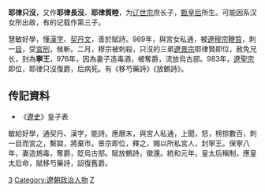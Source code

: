 '''耶律只沒'''，又作'''耶律長沒'''、'''耶律質睦'''，为[[辽世宗|辽世宗]]庶长子，[[甄皇后_(辽世宗)|甄皇后]]所生。可能因系汉女所出故，有的记载作第三子。

慧敏好學，懂[[漢字|漢字]]、[[契丹文|契丹文]]，善於賦詩。969年，與宮女私通，被[[遼穆宗|遼穆宗]][[鞭笞|鞭笞]]，刺一[[目|目]]，受[[宮刑|宮刑]]，候斬。二月，穆宗被刺殺，只沒的三弟[[遼景宗|遼景宗]]耶律賢即位，赦免兄长，封為'''寧王'''，976年，因為妻子造毒酒，被奪爵，流放烏古部。983年，[[遼聖宗|遼聖宗]]即位，耶律只沒復爵，后病死。有《移芍藥詩》《放鶴詩》。    
== 传記資料 ==
*《[[遼史|遼史]]》皇子表

{{DEFAULTSORT:Yelu耶律}}
[[Category:辽世宗皇子|3]]
[[Category:遼朝政治人物|Category:遼朝政治人物]]
[[Category:耶律氏|Z]]
敏給好學，通契丹、漢字，能詩。應曆末，與宮人私通，上聞，怒，榜掠數百，刺一目而宮之，繫獄，將棄市。景宗即位，釋之，賜以所私宮人，封寧王。保寧八年，妻造鴆毒，奪爵，貶烏古部。賦放鶴詩，徵還。統和元年，皇太后稱制，應皇太后命，賦移芍藥詩，詔復舊爵。